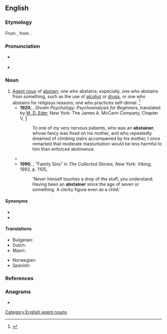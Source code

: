 ==English==

===Etymology===
From {{etyl|enm|en}} {{m|enm|absteiner}}, from {{m|enm|absteinen||to abstain}}.

===Pronunciation===
* {{a|US}} {{IPA|en|/æbˈsteɪ.nɚ/}}
* {{rhymes|en|eɪnə(r)}}

===Noun===
{{en-noun}}

# [[agent noun|Agent noun]] of [[abstain]]; one who abstains; especially, one who abstains from something, such as the use of [[alcohol]] or [[drugs]], or one who abstains for religious reasons; one who practices self-denial. {{defdate|First attested around 1350 to 1470.}}<ref name=SOED>{{R:SOED5|page=9}}</ref>
#* '''1920''', {{w|Sigmund Freud}}, ''Dream Psychology: Psychoanalysis for Beginners'', translated by [[w:David Eder|M. D. Eder]], New York: The James A. McCann Company, Chapter V, [http://www.gutenberg.org/files/15489/15489-h/15489-h.htm]
#*: To one of my very nervous patients, who was an '''abstainer''', whose fancy was fixed on his mother, and who repeatedly dreamed of climbing stairs accompanied by his mother, I once remarked that moderate masturbation would be less harmful to him than enforced abstinence.
#* {{quote-text|en|year=1949|author={{w|George Orwell}}|title={{w|Nineteen Eighty-Four}}|chapter=4|url=http://www.gutenberg.net.au/ebooks01/0100021h.html|passage=He was a total '''abstainer''' and a nonsmoker, had no recreations except a daily hour in the gymnasium, and had taken a vow of celibacy, believing marriage and the care of a family to be incompatible with a twenty-four-hour-a-day devotion to duty.}}
#* '''1990''', {{w|William Trevor}}, "Family Sins" in ''The Collected Stories'', New York: Viking, 1992, p. 1105,
#*: 'Never himself touches a drop of the stuff, you understand. Having been an '''abstainer''' since the age of seven or something. A clerky figure even as a child.'

====Synonyms====
* {{l|en|Nazarite}}
* {{l|en|teetotaler}}

====Translations====
{{trans-top|one who abstains}}
* Bulgarian: {{t+|bg|въздържател}}
* Dutch: {{t+|nl|onthouder|m}}
* Maori: {{t|mi|wainamu}}
{{trans-mid}}
* Norwegian: {{t|no|avholdsmann|c}}
* Spanish: {{t+|es|abstemio|m}}
{{trans-bottom}}

===References===
<references/>

===Anagrams===
* {{anagrams|en|a=aabeinrst|rabatines}}

[[Category:English agent nouns]]